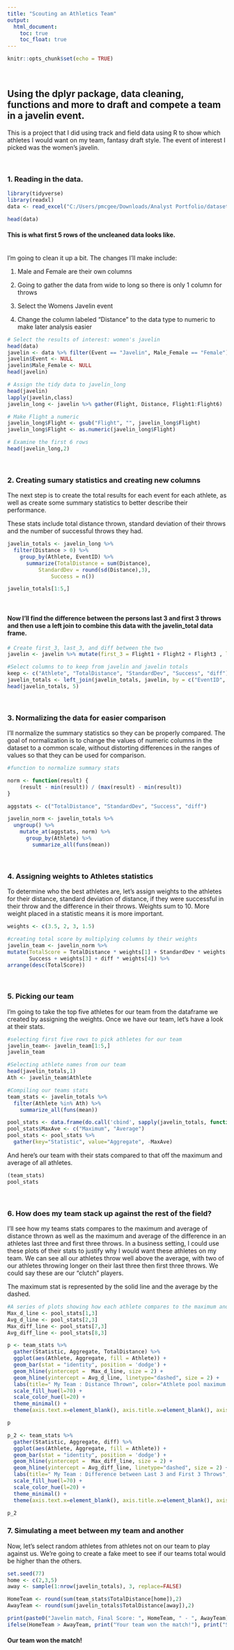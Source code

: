 ```yaml
---
title: "Scouting an Athletics Team"
output: 
  html_document:
    toc: true
    toc_float: true
---
```


```r
knitr::opts_chunk$set(echo = TRUE)
```
&nbsp;  

## Using the dplyr package, data cleaning, functions and more to draft and compete a team in a javelin event.

This is a project that I did using  track and field data using R to show which athletes I would want on my team, fantasy draft style. The event of interest I picked was the women's javelin.

&nbsp;  

### **1. Reading in the data.**

```r
library(tidyverse)
library(readxl)
data <- read_excel("C:/Users/pmcgee/Downloads/Analyst Portfolio/datasets/athletics.xlsx")
```
```r
head(data)
```

#### This is what first 5 rows of the uncleaned data looks like.

&nbsp;  
I'm going to clean it up a bit. The changes I'll make include: 

1. Male and Female are their own columns

2. Going to gather the data from wide to long so there is only 1 column for throws

3. Select the Womens Javelin event

4. Change the column labeled "Distance" to the data type to numeric to make later analysis easier 


```r
# Select the results of interest: women's javelin
head(data)
javelin <- data %>% filter(Event == "Javelin", Male_Female == "Female")
javelin$Event <- NULL
javelin$Male_Female <- NULL
head(javelin)

# Assign the tidy data to javelin_long
head(javelin)
lapply(javelin,class)
javelin_long <- javelin %>% gather(Flight, Distance, Flight1:Flight6)

# Make Flight a numeric
javelin_long$Flight <- gsub("Flight", "", javelin_long$Flight)
javelin_long$Flight <- as.numeric(javelin_long$Flight)
```

```r
# Examine the first 6 rows
head(javelin_long,2)
```
&nbsp;  

### **2. Creating sumary statistics and creating new columns** 

The next step is to create the total results for each event for each athlete, as well as create some summary statistics to better describe their performance.

These stats include total distance thrown, standard deviation of their throws and the number of successful throws they had.

```r
javelin_totals <- javelin_long %>%
  filter(Distance > 0) %>%
    group_by(Athlete, EventID) %>%
      summarize(TotalDistance = sum(Distance), 
          StandardDev = round(sd(Distance),3),
              Success = n())
```
```r
javelin_totals[1:5,]
```

&nbsp;  

#### Now I'll find the difference between the persons last 3 and first 3 throws and then use a left join to combine this data with the javelin_total data frame.

```r
# Create first_3, last_3, and diff between the two
javelin <- javelin %>% mutate(first_3 = Flight1 + Flight2 + Flight3 , last_3 = Flight4 + Flight5 + Flight6, diff = last_3 - first_3)

#Select columns to to keep from javelin and javelin totals
keep <- c("Athlete", "TotalDistance", "StandardDev", "Success", "diff")
javelin_totals <- left_join(javelin_totals, javelin, by = c("EventID", "Athlete"), all.x = T) %>% subset( select = keep)
head(javelin_totals, 5)
```

&nbsp;  

### **3. Normalizing the data for easier comparison**

I'll normalize the summary statistics so they can be properly compared. 
The goal of normalization is to change the values of numeric columns in the dataset to a common scale, without distorting differences in the ranges of values so that they can be used for comparison. 
```r
#function to normalize summary stats

norm <- function(result) {
    (result - min(result)) / (max(result) - min(result))
}

aggstats <- c("TotalDistance", "StandardDev", "Success", "diff")

javelin_norm <- javelin_totals %>%
  ungroup() %>%
    mutate_at(aggstats, norm) %>%
      group_by(Athlete) %>%
        summarize_all(funs(mean))
```

&nbsp;  

### **4. Assigning weights to Athletes statistics**

To determine who the best athletes are, let's assign weights to the athletes for their distance, standard deviation of distance, if they were successful in their throw and the difference in their throws. Weights sum to 10. More weight placed in a statistic means it is more important.

```r
weights <- c(3.5, 2, 3, 1.5)

#creating total score by multiplying columns by their weights
javelin_team <- javelin_norm %>%
mutate(TotalScore = TotalDistance * weights[1] + StandardDev * weights[2] +
       Success + weights[3] + diff * weights[4]) %>%
arrange(desc(TotalScore))
```

&nbsp;  

### **5. Picking our team**

I'm going to take the top five athletes for our team from the dataframe we created by assigning the weights. Once we have our team, let's have a look at their stats.
```r

#selecting first five rows to pick athletes for our team
javelin_team<- javelin_team[1:5,]
javelin_team

#Selecting athlete names from our team
head(javelin_totals,1)
Ath <- javelin_team$Athlete

#Compiling our teams stats 
team_stats <- javelin_totals %>% 
  filter(Athlete %in% Ath) %>%
    summarize_all(funs(mean))
```
```r
pool_stats <- data.frame(do.call('cbind', sapply(javelin_totals, function(x) if(is.numeric(x)) c(max(x), mean(x)))))
pool_stats$MaxAve <- c("Maximum", "Average")
pool_stats <- pool_stats %>%
  gather(key="Statistic", value="Aggregate", -MaxAve)
```

And here's our team with their stats compared to that off the maximum and average of all athletes.
```r
(team_stats)
pool_stats
```

&nbsp;

### **6. How does my team stack up against the rest of the field?**

I'll see how my teams stats compares to the maximum and average of distance thrown as well as the maximum and average of the difference in an athletes last three and first three throws.
In a business setting, I could use these plots of their stats to justify why I would want these athletes on my team. We can see all our athletes throw well above the average, with two of our athletes throwing longer on their last three then first three throws. We could say these are our "clutch" players. 

The maximum stat is represented by the solid line and the average by the dashed.

```r
#A series of plots showing how each athlete compares to the maximum and the average of distance thrown and difference between their last three and first three throws
Max_d_line <- pool_stats[1,3]
Avg_d_line <- pool_stats[2,3]
Max_diff_line <- pool_stats[7,3]
Avg_diff_line <- pool_stats[8,3]

p <- team_stats %>%
  gather(Statistic, Aggregate, TotalDistance) %>%
  ggplot(aes(Athlete, Aggregate, fill = Athlete)) +
  geom_bar(stat = "identity", position = 'dodge') +
  geom_hline(yintercept =  Max_d_line, size = 2) +
  geom_hline(yintercept = Avg_d_line, linetype="dashed", size = 2) +
  labs(title=" My Team : Distance Thrown", color="Athlete pool maximum / average") +
  scale_fill_hue(l=70) +
  scale_color_hue(l=20) +
  theme_minimal() +
  theme(axis.text.x=element_blank(), axis.title.x=element_blank(), axis.title.y=element_blank())

p

p_2 <- team_stats %>%
  gather(Statistic, Aggregate, diff) %>%
  ggplot(aes(Athlete, Aggregate, fill = Athlete)) +
  geom_bar(stat = "identity", position = 'dodge') +
  geom_hline(yintercept =  Max_diff_line, size = 2) +
  geom_hline(yintercept = Avg_diff_line, linetype="dashed", size = 2) +
  labs(title=" My Team : Difference between Last 3 and First 3 Throws", color="Athlete pool maximum / average") +
  scale_fill_hue(l=70) +
  scale_color_hue(l=20) +
  theme_minimal() +
  theme(axis.text.x=element_blank(), axis.title.x=element_blank(), axis.title.y=element_blank())

p_2
```

### **7. Simulating a meet between my team and another**

Now, let's select  random athletes from athletes not on our team to play against us. We're going to create a fake meet to see if our teams total would be higher than the others.
```r
set.seed(77)
home <- c(2,3,5)
away <- sample(1:nrow(javelin_totals), 3, replace=FALSE)

HomeTeam <- round(sum(team_stats$TotalDistance[home]),2)
AwayTeam <- round(sum(javelin_totals$TotalDistance[away]),2)

print(paste0("Javelin match, Final Score: ", HomeTeam, " - ", AwayTeam))
ifelse(HomeTeam > AwayTeam, print("Your team won the match!"), print("Sorry, you lost."))
```

#### Our team won the match!
<br>